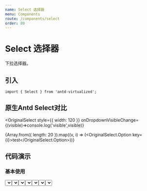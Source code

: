 ```yaml
---
name: Select 选择器
menu: Components
route: /components/select
order: 80
---
```



# Select 选择器

下拉选择器。

## 引入

```
import { Select } from 'antd-virtualized';
```
## 原生Antd Select对比

<OriginalSelect
  style={{ width: 120 }}
  onDropdownVisibleChange={(visible)=>console.log('visible',visible)}
>
{Array.from({ length: 20 }).map((v, i) => (<OriginalSelect.Option key={i}>test</OriginalSelect.Option>))}
</OriginalSelect>

## 代码演示

### 基本使用

<Playground>
<Select
  placeholder="支持大数据的Select"
  options={Array.from({ length: 2000 }).map((v, i) => ({ id: i, title: 'test' + i }))}
  style={{ width: 120 }}
/>
<Select
  placeholder="支持大数据的Select"
  titleField='name'
  options={[{id:1,name:'1'},{id:'2',name:'2',disabled:true},{id:'3',name:'3'}]}
  keyField='id'
  style={{ width: 120 }}
  onDropdownVisibleChange={(visible)=>console.log('visible',visible)}
  defaultOpen
/>
</Playground>

### 多选

<Playground>
<Select
  placeholder="支持大数据的Select"
  titleField='name'
  options={Array.from({ length: 2000 }).map((v, i) => ({ id: i, name: 'test' + i }))}
  keyField='id'
  style={{ width: 120 }}
  mode="multiple"
  value={[2,4]}
  onDropdownVisibleChange={(visible)=>console.log('visible',visible)}
/>
</Playground>

### 带搜索框

<Playground>
  <State initial={{value: 100}}>
    {({ state, setState }) => (
      <Select
        allowClear
        showSearch
        placeholder="支持大数据的Select"
        titleField='name'
        options={Array.from({ length: 2000 }).map((v, i) => ({ id: i, name: 'test' + i }))}
        keyField='id'
        style={{ width: 120 }}
        defaultValue={state.value}
        filterOption={(input, option) => option.name.indexOf(input) >= 0}
        onChange={(value) => (setState({ value }))}
      />
     )}
  </State>

</Playground>

### 定义下拉列表为空时显示的内容

<Playground>
原始
<Select style={{ width: 120 }}/>
<br/><br/>
自定义 
<Select
  style={{ width: 120 }}
  notFoundContent="数据为空"
/>
置空
<Select
  style={{ width: 120 }}
  notFoundContent={null}
/>
</Playground>


**注意**：其他 Ant Design Select 原生的功能，大部分支持，可以用参考 Select 文档

## API

<Props of={Select} isToggle title="⚛️ Select props"/>
